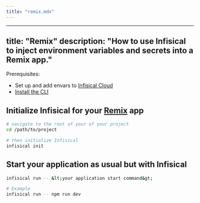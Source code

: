 ```yaml
---
title: "remix.mdx"
---
```


---
title: "Remix"
description: "How to use Infisical to inject environment variables and secrets into a Remix app."
---

Prerequisites:

- Set up and add envars to [Infisical Cloud](https://app.infisical.com)
- [Install the CLI](/cli/overview)

## Initialize Infisical for your [Remix](https://remix.run) app

```bash
# navigate to the root of your of your project 
cd /path/to/project

# then initialize Infisical
infisical init
```

## Start your application as usual but with Infisical

```bash
infisical run -- &lt;your application start command&gt;

# Example
infisical run -- npm run dev
```

